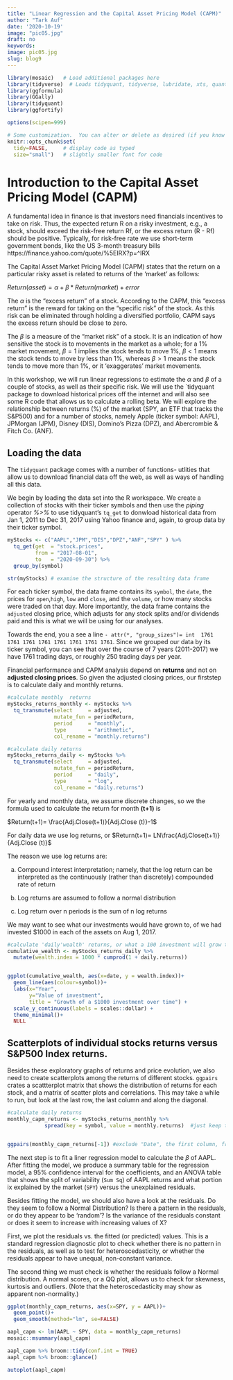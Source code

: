 ```yaml
---
title: "Linear Regression and the Capital Asset Pricing Model (CAPM)"
author: "Tark Auf"
date: '2020-10-19'
image: "pic05.jpg"
draft: no
keywords:
image: pic05.jpg
slug: blog9
---
```

```r
library(mosaic)   # Load additional packages here 
library(tidyverse)  # Loads tidyquant, tidyverse, lubridate, xts, quantmod, TTR 
library(ggformula)
library(GGally)
library(tidyquant)
library(ggfortify)

options(scipen=999)

# Some customization.  You can alter or delete as desired (if you know what you are doing).
knitr::opts_chunk$set(
  tidy=FALSE,     # display code as typed
  size="small")   # slightly smaller font for code
```


# Introduction to the Capital Asset Pricing Model (CAPM)

A fundamental idea in finance is that investors need financials incentives to take on risk. Thus, the expected return R on a risky investment, e.g., a stock, should exceed the risk-free return Rf, or the excess return (R - Rf) should be positive. Typically, for risk-free rate we use short-term government bonds, like the US 3-month treasury bills https://finance.yahoo.com/quote/%5EIRX?p=^IRX
 

The Capital Asset Market Pricing Model (CAPM) states that the return on a particular risky asset is related to returns of the 'market' as follows: 

   $Return(asset) = \alpha + \beta*Return(market)+error$
   
   
The $\alpha$ is the "excess return" of a stock. According to the CAPM, this "excess return" is the reward for taking on the "specific risk" of the stock. As this risk can be eliminated through holding a diversified portfolio, CAPM says the excess return should be close to zero.

The $\beta$ is a measure of the "market risk" of a stock. It is an indication of how sensitive the stock is to movements in the market as a whole; for a 1% market movement, $\beta=1$ implies the stock tends to move 1%, $\beta<1$ means the stock tends to move by less than 1%,  whereas $\beta>1$ means the stock tends to move more than 1%, or it 'exaggerates' market movements.

In this workshop, we will run linear regressions to estimate the $\alpha$ and $\beta$ of a couple of stocks, as well as their specific risk. We will use the `tidyquant package to download historical prices off the internet and will also see some R code that allows us to calculate a rolling beta. We will explore the relationship between returns (%) of the market (SPY, an ETF that tracks the S&P500) and for a number of stocks, namely Apple (ticker symbol: AAPL),  JPMorgan (JPM), Disney (DIS), Domino's Pizza (DPZ), and Abercrombie & Fitch Co. (ANF). 



## Loading the data

The `tidyquant` package comes with a number of functions- utlities that allow us to download financial data off the web, as well as ways of handling all this data. 

We begin by loading the data set into the R workspace. We create a collection of stocks with their ticker symbols and then use the _piping_ operator _%>%_ to use tidyquant's `tq_get` to donwload historical data from Jan 1, 2011 to Dec 31, 2017 using Yahoo finance and, again, to group data by their ticker symbol.

```r
myStocks <- c("AAPL","JPM","DIS","DPZ","ANF","SPY" ) %>%
  tq_get(get  = "stock.prices",
         from = "2017-08-01",
         to   = "2020-09-30") %>%
  group_by(symbol) 

str(myStocks) # examine the structure of the resulting data frame
```

For each ticker symbol, the data frame contains its `symbol`, the `date`, the prices for `open`,`high`, `low` and `close`, and the `volume`, or how many stocks were traded on that day. More importantly, the data frame contains the `adjusted` closing price, which adjusts for any stock splits and/or dividends paid and this is what we will be using for our analyses.

Towards the end, you a see a line `- attr(*, "group_sizes")= int  1761 1761 1761 1761 1761 1761 1761 1761`.
Since we grouped our data by its ticker symbol, you can see that over the course of 7 years (2011-2017) we have 1761 trading days, or roughly 250 trading days per year. 

Financial performance and CAPM analysis depend on __returns__ and not on __adjusted closing prices__. So given the adjusted closing prices, our firststep is to calculate daily and monthly returns. 

```r

#calculate monthly  returns
myStocks_returns_monthly <- myStocks %>%
  tq_transmute(select     = adjusted, 
               mutate_fun = periodReturn, 
               period     = "monthly", 
               type       = "arithmetic",
               col_rename = "monthly.returns") 

#calculate daily returns
myStocks_returns_daily <- myStocks %>%
  tq_transmute(select     = adjusted, 
               mutate_fun = periodReturn, 
               period     = "daily", 
               type       = "log",
               col_rename = "daily.returns")  
```


For yearly and monthly data, we assume discrete changes, so we the formula used to calculate the return for month __(t+1)__ is 

$Return(t+1)= \frac{Adj.Close(t+1)}{Adj.Close (t)}-1$

For daily data we use log returns,  or $Return(t+1)= LN\frac{Adj.Close(t+1)}{Adj.Close (t)}$

The reason we use log returns are:

a.	Compound interest interpretation; namely, that the log return can be interpreted as the continuously (rather than discretely) compounded rate of return

b.	Log returns are assumed to follow a normal distribution

c.	Log return over n periods is the sum of n log returns


We may want to see what our investments would have grown to, of we had invested $1000 in each of the assets  on Aug 1, 2017. 

```r
#calculate 'daily'wealth' returns, or what a 100 investment will grow to 
cumulative_wealth <- myStocks_returns_daily %>%
  mutate(wealth.index = 1000 * cumprod(1 + daily.returns))


ggplot(cumulative_wealth, aes(x=date, y = wealth.index))+
  geom_line(aes(colour=symbol))+
  labs(x="Year", 
       y="Value of investment", 
       title = "Growth of a $1000 investment over time") +
  scale_y_continuous(labels = scales::dollar) +
  theme_minimal()+
  NULL
```

## Scatterplots of individual stocks returns versus S&P500 Index returns.

Besides these exploratory graphs of returns and price evolution, we also need to create scatterplots among the returns of different stocks. `ggpairs` crates a scattterplot matrix that shows the distribution of returns for each stock, and a matrix of scatter plots and correlations. This may take a while to run, but look at the last row, the last column and along the diagonal.


```r
#calculate daily returns
monthly_capm_returns <- myStocks_returns_monthly %>%
            spread(key = symbol, value = monthly.returns)  #just keep the period returns grouped by symbol


ggpairs(monthly_capm_returns[-1]) #exclude "Date", the first column, from the correlation matrix

```

The next step is to fit a liner regression model to calculate the $\beta$ of AAPL. After fitting the model, we produce a summary table for the regression model, a 95% confidence interval for the coefficients, and an ANOVA table that shows the split of variability (`Sum Sq`) of AAPL returns and what portion ix explained by the market (`SPY`) versus the unexplained residuals.

Besides fitting the model, we should also have a look at the residuals. Do they seem to follow a Normal Distribution? Is there a pattern in the residuals, or do they appear to be 'random'? Is the variance of the residuals constant or does it seem to increase with increasing values of X?


First, we plot the residuals vs. the fitted (or predicted) values. This is a standard regression diagnostic plot to check whether there is no pattern in the residuals, as well as to test for heteroscedasticity, or whether the residuals appear to have unequal, non-constant variance.

The second thing we must check is whether the residuals follow a Normal distribution. A normal scores, or a QQ plot,  allows us to check for skewness, kurtosis and outliers. (Note that the heteroscedasticity may show as apparent non-normality.)

```r

ggplot(monthly_capm_returns, aes(x=SPY, y = AAPL))+
  geom_point()+
  geom_smooth(method="lm", se=FALSE)

aapl_capm <- lm(AAPL ~ SPY, data = monthly_capm_returns)
mosaic::msummary(aapl_capm)

aapl_capm %>% broom::tidy(conf.int = TRUE)
aapl_capm %>% broom::glance()

autoplot(aapl_capm)
```